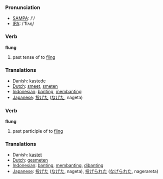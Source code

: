 === Pronunciation ===
*[[w:SAMPA|SAMPA]]: /'/
*[[w:IPA|IPA]]: /'flʌɳ/

=== Verb ===

'''flung'''

# past tense of to [[fling]]

=== Translations ===
*Danish: [[kastede]]
*[[Dutch]]: [[smeet]], [[smeten]]
*[[Indonesian]]: [[banting]], [[banting|membanting]]
*[[Japanese]]: [[投げた]] ([[なげた]], nageta)

=== Verb ===

'''flung'''

# past participle of to [[fling]]

=== Translations ===
*Danish: [[kastet]]
*[[Dutch]]: [[gesmeten]]
*[[Indonesian]]: [[banting]], [[banting|membanting]], [[banting|dibanting]]
*[[Japanese]]: [[投げた]] ([[なげた]], nageta), [[投げられた]] ([[なげられた]], nagerareta)
